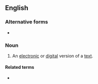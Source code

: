 {{also|etext}}
==English==

===Alternative forms===
* {{l|en|etext}}

===Noun===
{{wikipedia}}
{{en-noun|head=[[e-]][[text]]}}

# An [[electronic]] or [[digital]] version of a [[text]].

====Related terms====
* {{l|en|e-book}}